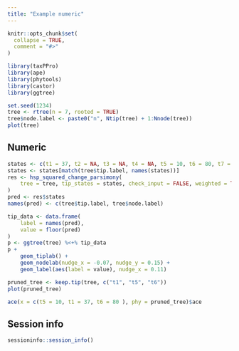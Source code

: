 ```yaml
---
title: "Example numeric"
---
```


```r
knitr::opts_chunk$set(
  collapse = TRUE,
  comment = "#>"
)
```

```r
library(taxPPro)
library(ape)
library(phytools)
library(castor)
library(ggtree)
```

```r
set.seed(1234)
tree <- rtree(n = 7, rooted = TRUE)
tree$node.label <- paste0("n", Ntip(tree) + 1:Nnode(tree))
plot(tree)
```
## Numeric

```r
states <- c(t1 = 37, t2 = NA, t3 = NA, t4 = NA, t5 = 10, t6 = 80, t7 = NA)
states <- states[match(tree$tip.label, names(states))]
res <- hsp_squared_change_parsimony(
    tree = tree, tip_states = states, check_input = FALSE, weighted = TRUE 
)
pred <- res$states
names(pred) <- c(tree$tip.label, tree$node.label)
```


```r
tip_data <- data.frame(
    label = names(pred),
    value = floor(pred)
)
p <- ggtree(tree) %<+% tip_data
p +
    geom_tiplab() +
    geom_nodelab(nudge_x = -0.07, nudge_y = 0.15) +
    geom_label(aes(label = value), nudge_x = 0.11)
```


```r
pruned_tree <- keep.tip(tree, c("t1", "t5", "t6"))
plot(pruned_tree)
```

```r
ace(x = c(t5 = 10, t1 = 37, t6 = 80 ), phy = pruned_tree)$ace
```


## Session info

```r
sessioninfo::session_info()
```
